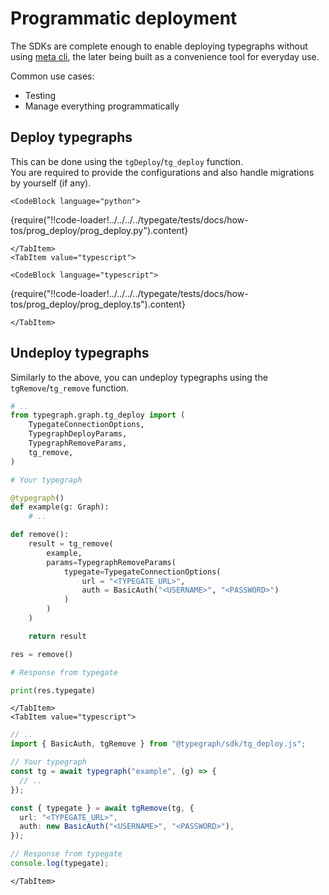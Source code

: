 
# Programmatic deployment

The SDKs are complete enough to enable deploying typegraphs without using [meta cli](/docs/reference/meta-cli), the later being built as a convenience tool for everyday use.

Common use cases:

- Testing
- Manage everything programmatically

## Deploy typegraphs

This can be done using the `tgDeploy`/`tg_deploy` function.\
You are required to provide the configurations and also handle migrations by yourself (if any).

<SDKTabs>
    <TabItem value="python">

    <CodeBlock language="python">
  {require("!!code-loader!../../../../typegate/tests/docs/how-tos/prog_deploy/prog_deploy.py").content}
    </CodeBlock>

    </TabItem>
    <TabItem value="typescript">

    <CodeBlock language="typescript">
  {require("!!code-loader!../../../../typegate/tests/docs/how-tos/prog_deploy/prog_deploy.ts").content}
    </CodeBlock>

    </TabItem>

</SDKTabs>

## Undeploy typegraphs

Similarly to the above, you can undeploy typegraphs using the `tgRemove`/`tg_remove` function.

<SDKTabs>
    <TabItem value="python">

```python
# ..
from typegraph.graph.tg_deploy import (
    TypegateConnectionOptions,
    TypegraphDeployParams,
    TypegraphRemoveParams,
    tg_remove,
)

# Your typegraph

@typegraph()
def example(g: Graph):
    # ..

def remove():
    result = tg_remove(
        example,
        params=TypegraphRemoveParams(
            typegate=TypegateConnectionOptions(
                url = "<TYPEGATE_URL>",
                auth = BasicAuth("<USERNAME>", "<PASSWORD>")
            )
        )
    )

    return result

res = remove()

# Response from typegate

print(res.typegate)

```

    </TabItem>
    <TabItem value="typescript">

```typescript
// ..
import { BasicAuth, tgRemove } from "@typegraph/sdk/tg_deploy.js";

// Your typegraph
const tg = await typegraph("example", (g) => {
  // ..
});

const { typegate } = await tgRemove(tg, {
  url: "<TYPEGATE_URL>",
  auth: new BasicAuth("<USERNAME>", "<PASSWORD>"),
});

// Response from typegate
console.log(typegate);
```

    </TabItem>

</SDKTabs>
